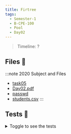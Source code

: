 ```yaml
---
title: Firtree
tags:
  - Semester-1
  - B-CPE-100
  - Pool
  - Day02
---
```

> Timeline: ?


## Files 📂

:::note 2020 Subject and Files
- [task05](https://github.com/Studio-17/Epitech-Subjects/raw/main/Semester-1/B-CPE-100/Pool/Day02/task05)
- [Day02.pdf](https://github.com/Studio-17/Epitech-Subjects/raw/main/Semester-1/B-CPE-100/Pool/Day02/Day02.pdf)
- [passwd](https://github.com/Studio-17/Epitech-Subjects/raw/main/Semester-1/B-CPE-100/Pool/Day02/passwd)
- [students.csv](https://github.com/Studio-17/Epitech-Subjects/raw/main/Semester-1/B-CPE-100/Pool/Day02/students.csv)
:::

## Tests 🤖
<details>
  <summary>Toggle to see the tests</summary>
  <div>
Yo
  </div>
</details>
